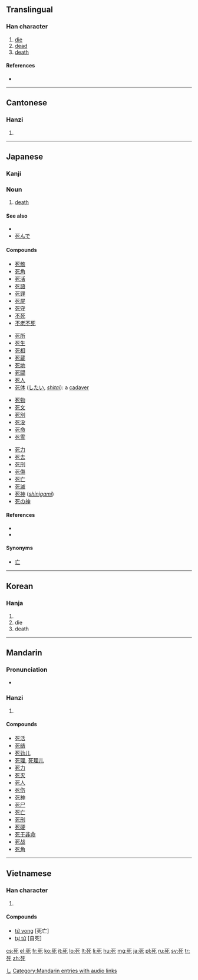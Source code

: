 ==Translingual==
===Han character===
{{Han char|rn=78|rad=歹|as=02|sn=6|four=1021<sub>2</sub>|canj=一弓心 (MNP)|ids=⿰[[歹]][[匕]] or ⿱一⿰夕匕 or ⿸歹匕}}

# [[die]]
# [[dead]]
# [[death]]

====References====
* {{Han ref|kx=0578.220|dkj=16365|dj=0970.070|hdz=21380.060|uh=6B7B|ud=27515|bh=A6BA|bd=42682}}

----

==Cantonese==
===Hanzi===
{{yue-hanzi|jyut=|y=sei2}}

# {{defn|lang=yue|sort=歹02}}

----

==Japanese==
{{wikipedia|lang=ja}}

===Kanji===
{{ja-kanji|grade=3|rs=歹02}}

===Noun===
{{ja-noun|k|hira=し|rom=shi}}

# [[death]]

====See also====
* {{l|ja|死ぬ}}
* [[死んで]]

====Compounds====
{{top4}}
* [[死骸]]
* [[死角]]
* [[死活]]
* [[死語]]
* [[死罪]]
* [[死屍]]
* [[死守]]
* [[不死]]
* [[不老不死]]
{{mid4}}
* [[死所]]
* [[死生]]
* [[死相]]
* [[死蔵]]
* [[死地]]
* [[死闘]]
* [[死人]]
* [[死体]] ([[したい]], ''[[shitai]]''): a [[cadaver]]
{{mid4}}
* [[死物]]
* [[死文]]
* [[死別]]
* [[死没]]
* [[死命]]
* [[死霊]]
{{mid4}}
* [[死力]]
* [[死去]]
* [[死刑]]
* [[死傷]]
* [[死亡]]
* [[死滅]]
* [[死神]] (''[[shinigami]]'')
* [[死の神]]
{{bottom}}

====References====
* {{S-JIS|8E80}}
* {{JIS|3B60}}

====Synonyms====
* {{sense|death}} [[亡]]

[[Category:ja:Death|し]]

----

==Korean==

===Hanja===
{{ko-hanja|hangeul=[[사]]|eumhun=|rv=sa|mr=sa|y=sa}}

# {{defn|lang=ko|sort=歹02}}
#die
#death
----

==Mandarin==
===Pronunciation===
* {{audio|zh-sǐ.ogg|audio}}

===Hanzi===
{{cmn-hanzi|pin=[[sǐ]] ([[si3]])|wg=ssu<sup>3</sup>}}

# {{defn|lang=cmn|sort=歹02}}

====Compounds====
* [[死活]]
* [[死结]]
* [[死劲儿]]
* [[死理]], [[死理儿]]
* [[死力]]
* [[死灭]]
* [[死人]]
* [[死伤]]
* [[死神]]
* [[死尸]]
* [[死亡]]
* [[死刑]]
* [[死硬]]
* [[死于非命]]
* [[死战]]
* [[死角]]

[[Category:Mandarin entries with audio links]]

----

==Vietnamese==

===Han character===
{{vi-hantu|[[tử]]|rs=歹02}}

# {{defn|lang=vi|sort=歹02}}

====Compounds====
* [[tử vong]] [死亡]
* [[tự tử]] [自死]

[[cs:死]]
[[el:死]]
[[fr:死]]
[[ko:死]]
[[it:死]]
[[lo:死]]
[[lt:死]]
[[li:死]]
[[hu:死]]
[[mg:死]]
[[ja:死]]
[[pl:死]]
[[ru:死]]
[[sv:死]]
[[tr:死]]
[[zh:死]]